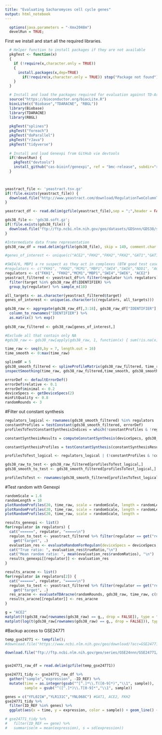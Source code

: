 ---
title: "Evaluating Sacharomyces cell cycle genes"
output: html_notebook
---

```{r setup}
  options(java.parameters = "-Xmx2048m")
  develRun = TRUE;
```

First we install and start all the required libraries.

```{r}
  # Helper function to install packages if they are not available
  pkgTest <- function(x)
  {
    if (!require(x,character.only = TRUE))
    {
      install.packages(x,dep=TRUE)
        if(!require(x,character.only = TRUE)) stop("Package not found")
    }
  }

  # Install and load the packages required for evaluation against TD-Aracne
  source("https://bioconductor.org/biocLite.R")
  biocLite(c("Biobase","TDARACNE", "RBGL"))
  library(Biobase)
  library(TDARACNE)
  library(RBGL)
  
  pkgTest("splines")
  pkgTest("foreach")
  pkgTest("doParallel")
  pkgTest("rJava")
  pkgTest("tidyverse")
  
  # Install and load Genexpi from GitHub vie devtools
  if(!develRun) {
    pkgTest("devtools")
    install_github("cas-bioinf/genexpi", ref = "bmc-release", subdir="rpackage")
  }

  
```



```{r}
yeastract_file <- 'yeastract.tsv.gz'
if(!file.exists(yeastract_file)) {
  download.file("http://www.yeastract.com/download/RegulationTwoColumnTable_Documented_2013927.tsv.gz", yeastract_file)
}

yeastract_df <- read.delim(gzfile(yeastract_file),sep = ";",header = FALSE, col.names = c("regulator","target"))
```



```{r}
gds38_file <- 'gds38.soft.gz';
if(!file.exists(gds38_file)) {
  download.file("ftp://ftp.ncbi.nlm.nih.gov/geo/datasets/GDSnnn/GDS38/soft/GDS38_full.soft.gz", gds38_file)
}

#Intermediate data frame representation
gds38_raw_df = read.delim(gzfile(gds38_file), skip = 149, comment.char = "!", na.strings = c("null","")) 

```

```{r}

#genes_of_interest <- unique(c("ACE2","FKH2","FKH2","FKH2","GAT1","GAT1","GAT1","NDD1","NDD1","MCM1","MCM1","MCM1","SFL1","SFL1","SFL1","YAP1","SKN7","ROX1","ROX1","ROX1","NRG1","NRG1","NRG1","YAP1","YAP1","YAP1","SFL1","SFL1","SOK2","SOK2","SOK2","FKH1","FKH1","SWI4","MBP1","MBP1","MCM1","MCM1","MCM1","MOT3","MOT3","MOT3","NDD1","SOK2","SOK2","SOK2","SWI4","SWI4","SWI6","SWI6","CRZ1","DAL82","DOT6","FZF1","GLN3","GLN3","MAL33","MSN2","MSN2","RCS1","RFX1","RFX1","RGT1","RGT1","RTG3","RTG3","SKO1","SKO1","STP2","THI2","MDD1","SWI5","ASH1","ASH1","ASH1","FKH2","FKH2","FKH2","GAT1","GAT1","GAT3","GAT3","GAT3","MCM1","MCM1","MCM1","NDD1","NDD1","SFL1","SFL1","ABF1","IME4","IME4","IME4","FHL1","FHL1","FHL1","MSN1","MSN1","MSN1","DAL81","DAL81","DAL81","PHO2","PHO2","PHO2","PUT3","PUT3","PUT3","STP1","STP1","STP1","RIM101","RIM101","RIM101","FZF1","HAP2","HAP2","RAP1","GAT1","GAT1","GAT1","RPH1","RPH1","RPH1","RCS1","RCS1","RCS1","MSN4","MSN4","MSN4","SIP4","SIP4","SIP4","RAP1","RAP1","HSF1","HSF1","SUM1","RSF2","HAP4","GAT3"))

#SWI4/6, MBP1 a re suspect as they act in complexes (BTW good test case for the cooperative model)
#regulators <- c("FKH1", "FKH2","MCM1","MBP1","SWI4","SWI6","NDD1", "ACE2")
regulators <- c("FKH1", "FKH2","MCM1","MBP1","SWI4","SWI6", "ACE2")
yeastract_filtered <- yeastract_df%>% filter(regulator %in% regulators) %>%
  filter(target %in% gds38_raw_df$IDENTIFIER) %>%
  group_by(regulator) %>% sample_n(10)

all_targets <- as.character(yeastract_filtered$target)
genes_of_interest <- unique(as.character(c(regulators, all_targets)))

gds38_raw <- aggregate(gds38_raw_df[,3:18], gds38_raw_df["IDENTIFIER"], mean, na.rm = TRUE) %>%
  column_to_rownames("IDENTIFIER") %>%
  as.matrix() %>% exp()
  
gds38_raw_filtered <- gds38_raw[genes_of_interest,]

#Exclude all that contain only NA
#gds38_raw <- gds38_raw[apply(gds38_raw, 1, function(x) { sum(!is.na(x)) > 5}),]

time_raw <- seq(0,by = 7, length.out = 16)
time_smooth <- 0:max(time_raw)
```

```{r}
splineDF = 5
gds38_smooth_filtered <- splineProfileMatrix(gds38_raw_filtered, time_raw, time_smooth, df = splineDF, intercept = TRUE)
inspectSmoothing(time_raw, gds38_raw_filtered,time_smooth, gds38_smooth_filtered, c("ACE2","FKH2"))

```


```{r}
errorDef <- defaultErrorDef()
errorDef$relative <- 0.1
errorDef$minimal <- 0.2
deviceSpecs <- getDeviceSpecs(2)
minFitQuality <- 0.8
randomRounds <- 3
```

#Filter out constant synthesis
```{r}
regulators_logical <- rownames(gds38_smooth_filtered) %in% regulators 
constantProfiles = testConstant(gds38_smooth_filtered, errorDef)
profilesToTestConstantSynthesisIndices = which(!constantProfiles & !regulators_logical)

constantSynthesisResults = computeConstantSynthesis(deviceSpecs, gds38_smooth_filtered, tasks = profilesToTestConstantSynthesisIndices);

constantSynthesisProfiles = testConstantSynthesis(constantSynthesisResults, errorDef, minFitQuality);

profilesToTest_logical <- regulators_logical | (!constantProfiles & !constantSynthesisProfiles)

gds38_raw_to_test <- gds38_raw_filtered[profilesToTest_logical,]
gds38_smooth_to_test <- gds38_smooth_filtered[profilesToTest_logical,]

profilesToTest <- rownames(gds38_smooth_filtered[profilesToTest_logical])
```

#Test random with Genexpi

```{r}
randomScale = 1.6
randomLength = 10
plotRandomProfiles(20, time_raw, scale = randomScale, length = randomLength,trueTime = time_raw,  trueProfile = gds38_raw["ACE2",])
plotRandomProfiles(20, time_raw, scale = randomScale, length = randomLength,trueTime = time_raw,  trueProfile = gds38_raw["FKH1",])
plotRandomProfiles(20, time_raw, scale = randomScale, length =                randomLength,trueTime = time_raw,  trueProfile = gds38_raw["SWI4",])
```


```{r}
results_genexpi <- list()
for(regulator in regulators) {
  cat("======", regulator, "=====\n")
  regulon_to_test <- yeastract_filtered %>% filter(regulator == get("regulator")) %>%  # Using get to take refer to the regulator local variabl (not the column)
    get("target", .)
  evaluation_res <- evaluateRandomForRegulon(deviceSpecs = deviceSpecs,rawProfiles = gds38_raw_to_test, rounds = randomRounds, regulatorName = regulator, regulonNames = regulon_to_test, checkConstantSynthesis = FALSE, time = time_smooth, rawTime = time_raw, randomScale = randomScale, randomLength = randomLength, splineDFs = splineDF, splineIntercept = TRUE, errorDef = errorDef)
  cat("True ratio: ", evaluation_res$trueRatio,"\n")
  cat("Mean random ratio: ", mean(evaluation_res$randomRatios), "\n")
  results_genexpi[[regulator]] <- evaluation_res
}
```

```{r}
results_aracne <- list()
for(regulator in regulators[2]) {
  cat("======", regulator, "=====\n")
  regulon_to_test <- yeastract_filtered %>% filter(regulator == get("regulator"))%>%  # Using get to take refer to the regulator local variabl (not the column)
    get("target", .)
  res_aracne <- evaluateTDAracne(randomRounds, gds38_raw, time_raw, c(splineDF,NULL), time_smooth, randomScale, randomLength, regulatorName = regulator, regulonNames = regulon_to_test, errorDef = errorDef, numBins = 10)
  results_aracne[[regulator]] <- res_aracne
}
```

```{r}
g = "ACE2"
matplot(t(gds38_raw[rownames(gds38_raw) == g,, drop = FALSE]), type = "l")
matplot(log(t(gds38_raw[rownames(gds38_raw) == g,, drop = FALSE])), type = "l")
```

#Backup access to GSE24771

```{r}
temp_gse24771 <- tempfile();
#download.file("https://www.ncbi.nlm.nih.gov/geo/download/?acc=GSE24771&format=file&file=GSE24771%5Fcomplete%5Fnormalized%2Etxt%2Egz", temp)

download.file("ftp://ftp.ncbi.nlm.nih.gov/geo/series/GSE24nnn/GSE24771/suppl/GSE24771_complete_normalized.txt.gz", temp_gse24771)


gse24771_raw_df = read.delim(gzfile(temp_gse24771)) 
```

```{r}
gse24771_tidy <- gse24771_raw_df %>% 
  gather("sample","expression", -ID_REF) %>% 
  mutate(time = as.integer(gsub("^[^.]*\\.T([0-9]*)","\\1", sample)), 
         sample = gsub("^([^.]*)\\.T[0-9]*","\\1", sample))
```


```{r}
genes = c("YFL021W","YLR131C","YNL068C") #GAT1, ACE2, FKH2
gse24771_tidy %>% 
  filter(ID_REF %in% genes) %>%
  ggplot(aes(x = time, y = expression, color = sample)) + geom_line() + facet_wrap( ~ ID_REF, ncol = 1, scales = "free")

# gse24771_tidy %>% 
#   filter(ID_REF == gene) %>% 
#   summarise(m = mean(expression), s = sd(expression))

```


